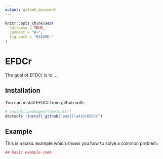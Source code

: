 ```yaml
---
output: github_document
---
```


<!-- README.md is generated from README.Rmd. Please edit that file -->

```r
knitr::opts_chunk$set(
  collapse = TRUE,
  comment = "#>",
  fig.path = "README-"
)
```

# EFDCr

The goal of EFDCr is to ...

## Installation

You can install EFDCr from github with:

```r
# install.packages("devtools")
devtools::install_github("padilla410/EFDCr")
```

## Example

This is a basic example which shows you how to solve a common problem:

```r
## basic example code
```

